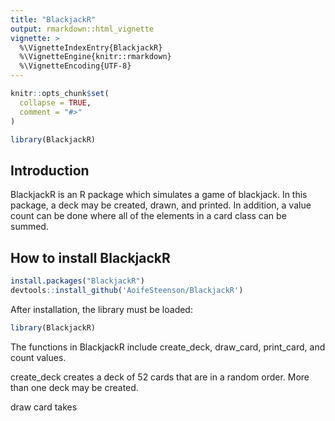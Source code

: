 ```yaml
---
title: "BlackjackR"
output: rmarkdown::html_vignette
vignette: >
  %\VignetteIndexEntry{BlackjackR}
  %\VignetteEngine{knitr::rmarkdown}
  %\VignetteEncoding{UTF-8}
---
```


```r
knitr::opts_chunk$set(
  collapse = TRUE,
  comment = "#>"
)
```

```r
library(BlackjackR)
```

## Introduction
BlackjackR is an R package which simulates a game of blackjack. In this package, a deck may be created, drawn, and printed. In addition, a value count can be done where all of the elements in a card class can be summed.   


## How to install BlackjackR
```r
install.packages("BlackjackR")
devtools::install_github('AoifeSteenson/BlackjackR')
```

After installation, the library must be loaded: 
```r
library(BlackjackR)
```

The functions in BlackjackR include create_deck, draw_card, print_card, and count values. 

create_deck creates a deck of 52 cards that are in a random order. More than one deck may be created.  

draw card takes 


